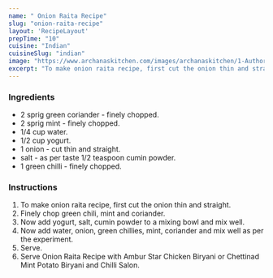 ---
name: " Onion Raita Recipe"
slug: "onion-raita-recipe"
layout: 'RecipeLayout'
prepTime: "10"
cuisine: "Indian"
cuisineSlug: "indian"
image: "https://www.archanaskitchen.com/images/archanaskitchen/1-Author/sneha-archanaskitchen.com/Onion_Raita_Recipe__1600.jpg"
excerpt: "To make onion raita recipe, first cut the onion thin and straight"
---

### Ingredients

-  2 sprig green coriander - finely chopped.
-  2 sprig mint - finely chopped.
-  1/4 cup water.
- 1/2 cup yogurt.
-  1 onion - cut thin and straight.
-  salt - as per taste 1/2 teaspoon cumin powder.
-  1 green chilli - finely chopped.

### Instructions

1. To make onion raita recipe, first cut the onion thin and straight.
1. Finely chop green chili, mint and coriander.
1. Now add yogurt, salt, cumin powder to a mixing bowl and mix well.
1. Now add water, onion, green chillies, mint, coriander and mix well as per the experiment.
1. Serve.
1. Serve Onion Raita Recipe with Ambur Star Chicken Biryani or Chettinad Mint Potato Biryani and Chilli Salon.
